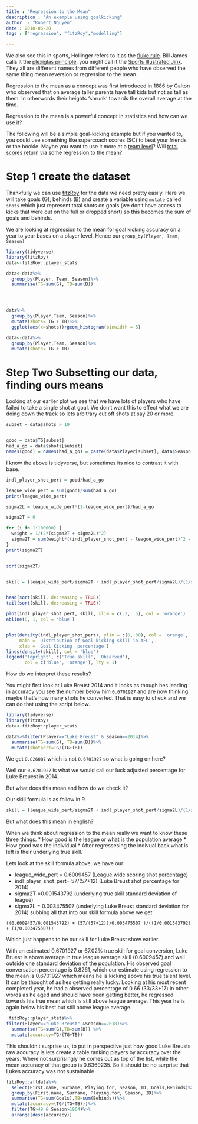 ```yaml
---
title : "Regression to the Mean"
description : "An example using goalkicking"
author  : "Robert Nguyen"
date : 2018-06-20
tags : ["regression", "fitzRoy","modelling"]

---
```


We also see this in sports, Hollinger refers to it as the [fluke rule](http://www.espn.com/nba/columns/story?columnist=hollinger_john&page=All-Decline-Team-081031). Bill James calls it the [plexiglas principle](http://grantland.com/the-triangle/fantasy-baseball-nerdy-keys-to-victory-the-plexiglas-principle/), you might call it the [Sports Illustrated Jinx](https://en.wikipedia.org/wiki/Sports_Illustrated_cover_jinx). They all are different names from different people who have observed the same thing mean reversion or regression to the mean. 

Regression to the mean as a concept was first introduced in 1886 by Galton who observed that on average taller parents have tall kids but not as tall as them. In otherwords their heights 'shrunk' towards the overall average at the time. 

Regression to the mean is a powerful concept in statistics and how can we use it? 

The following will be a simple goal-kicking example but if you wanted to, you could use something like supercoach scores (SC) to beat your friends or the bookie. Maybe you want to use it more at a [team level](https://www.foxsports.com.au/afl/worst-in-50-years-true-extent-of-afls-scoring-woes-revealed-after-one-of-lowestscoring-rounds-in-recent-history/news-story/d0cc1c3f86844aca7e25f6e5b155455e?nk=c85e2bf5aaa4e57ec96ed23c3a076d3c-1529480215)? Will [total scores return](https://www.theage.com.au/sport/afl/afl-to-keep-close-watch-on-dip-in-scoring-20180503-p4zd9g.html) via some regression to the mean?


# Step 1 create the dataset

Thankfully we can use [fitzRoy](https://github.com/jimmyday12/fitzRoy) for the data we need pretty easily. Here we will take goals (G), behinds (B) and create a variable using `mutate` called `shots` which just represent total shots on goals (we don't have access to kicks that were out on the full or dropped short) so this becomes the sum of goals and behinds.  

We are looking at regression to the mean for goal kicking accuracy on a year to year bases on a player level. Hence our `group_by(Player, Team, Season)`

```r

library(tidyverse)
library(fitzRoy)
data<-fitzRoy::player_stats

data<-data%>%
  group_by(Player, Team, Season)%>%
  summarise(TG=sum(G), TB=sum(B))




data%>%
  group_by(Player,Team, Season)%>%
  mutate(shots= TG + TB)%>%
  ggplot(aes(x=shots))+geom_histogram(binwidth = 5)

data<-data%>%
  group_by(Player,Team, Season)%>%
  mutate(shots= TG + TB)
```

# Step Two Subsetting our data, finding ours means

Looking at our earlier plot we see that we have lots of players who have failed to take a single shot at goal. We don't want this to effect what we are doing down the track so lets arbitrary cut off shots at say 20 or more.

```r
subset = data$shots > 19


good = data$TG[subset]
had_a_go = data$shots[subset]
names(good) = names(had_a_go) = paste(data$Player[subset], data$Season[subset], data$Team[subset])

```

I know the above is tidyverse, but sometimes its nice to contrast it with base. 

```r
indl_player_shot_pert = good/had_a_go

league_wide_pert = sum(good)/sum(had_a_go)
print(league_wide_pert)

sigma2L = league_wide_pert*(1-league_wide_pert)/had_a_go

sigma2T = 0

for (i in 1:100000) {
  weight = 1/(2*(sigma2T + sigma2L)^2)
  sigma2T = sum(weight*((indl_player_shot_pert - league_wide_pert)^2 - sigma2L))/sum(weight)
}
print(sigma2T)


sqrt(sigma2T)


skill = (league_wide_pert/sigma2T + indl_player_shot_pert/sigma2L)/(1/sigma2T + 1/sigma2L)


head(sort(skill, decreasing = TRUE))
tail(sort(skill, decreasing = TRUE))

plot(indl_player_shot_pert, skill, xlim = c(.2, .5), col = 'orange')
abline(0, 1, col = 'blue')


plot(density(indl_player_shot_pert), ylim = c(0, 30), col = 'orange',
     main = 'Distribution of Goal kicking skill in AFL',
     xlab = 'Goal Kicking  percentage')
lines(density(skill), col = 'blue')
legend('topright', c('True skill', 'Observed'),
       col = c('blue', 'orange'), lty = 1)

```

How do we interpret these results? 

You might first look at Luke Breust 2014 and it looks as though hes leading in accuracy you see the number below him `0.6701927` and are now thinking maybe that's how many shots he converted. That is easy to check and we can do that using the script below. 

```r
library(tidyverse)
library(fitzRoy)
data<-fitzRoy::player_stats

data%>%filter(Player=="Luke Breust" & Season==2014)%>%
  summarise(TG=sum(G), TB=sum(B))%>%
  mutate(shotpert=TG/(TG+TB))
```

We get `0.826087` which is not `0.6701927` so what is going on here? 

Well our `0.6701927` is what we would call our luck adjusted percentage for Luke Breuest in 2014. 

But what does this mean and how do we check it? 

Our skill formula is as follow in R 

```r
skill = (league_wide_pert/sigma2T + indl_player_shot_pert/sigma2L)/(1/sigma2T + 1/sigma2L)

```

But what does this mean in english? 

When we think about regression to the mean really we want to know these three things.
* How good is the league or what is the population average
* How good was the individual
* After regressesing the indivual back what is left is their underlying true skill. 

Lets look at the skill formula above, we have our 

* league_wide_pert = 0.6009457 (League wide scoring shot percentage)
* indl_player_shot_pert= 57/(57+12) (Luke Breust shot percentage for 2014)
* sigma2T =0.001543792 (underlying true skill standard deviation of league)
* sigma2L = 0.003475507 (underlying Luke Breust standard deviation for 2014) 
subbing all that into our skill formula above we get

```
((0.6009457/0.001543792) + (57/(57+12))/0.003475507 )/((1/0.001543792) + (1/0.003475507))
```
Which just happens to be our skill for Luke Breust show earlier. 

With an estimated 0.6701927 or 67.02% true skill for goal conversion, Luke Bruest is above average in true league average skill (0.6009457) and well outside one standard deviation of the population.
His observed goal conversation percentage is 0.8261, which our estimate using regression to the mean is 0.6701927 which means he is kicking above his true talent level. It can be thought of as hes getting really lucky. Looking at his most recent completed year, he had a observed percentage of 0.66 (33/33+17) in other words as he aged and should have been getting better, he regressed towards his true mean which is still above league average. This year he is again below his best but still above league average. 

```r

 fitzRoy::player_stats%>%
filter(Player=="Luke Breust" &Season==2018)%>%
  summarise(TG=sum(G),TB=sum(B)) %>%
  mutate(accuracy=TG/(TG+TB))
```




This shouldn't surprise us, to put in perspective just how good Luke Breusts raw accuracy is lets create a table ranking players by accuracy over the years. Where not surprisingly he comes out as top of the list, while the mean accuracy of that group is 0.6369235. So it should be no surprise that Lukes accuracy was not sustainable

```r
fitzRoy::afldata%>%
  select(First.name, Surname, Playing.for, Season, ID, Goals,Behinds)%>%
  group_by(First.name, Surname, Playing.for, Season, ID)%>%
  summarise(TG=sum(Goals),TB=sum(Behinds))%>%
  mutate(accuracy=(TG/(TG+TB)))%>%
  filter(TG>49 & Season>1964)%>%
  arrange(desc(accuracy)) 

```



